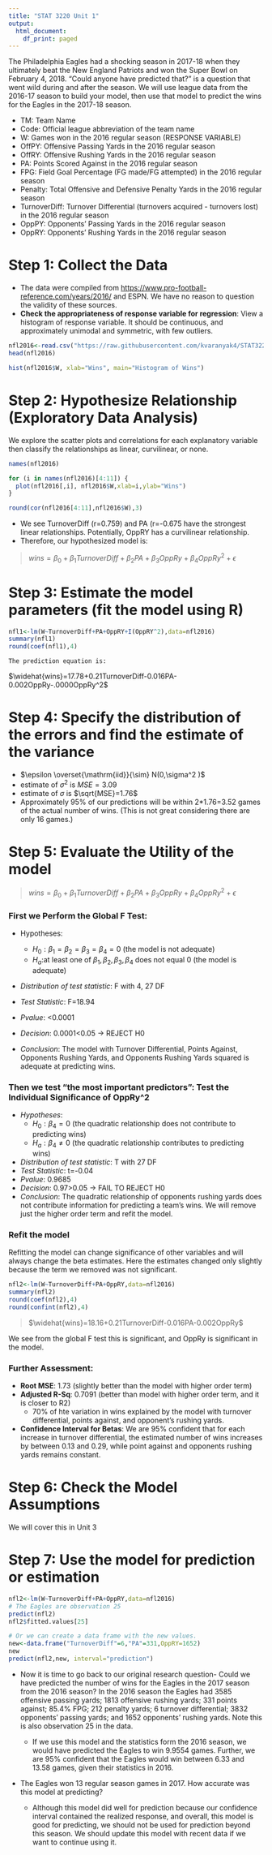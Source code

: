 ```yaml
---
title: "STAT 3220 Unit 1"
output:
  html_document:
    df_print: paged
---
```


The Philadelphia Eagles had a shocking season in 2017-18 when they ultimately beat the New England Patriots and won the Super Bowl on February 4, 2018. "Could anyone have predicted that?" is a question that went wild during and after the season. We will use league data from the 2016-17 season to build your model, then use that model to predict the wins for the Eagles in the 2017-18 season.

-   TM: Team Name
-   Code: Official league abbreviation of the team name
-   W: Games won in the 2016 regular season (RESPONSE VARIABLE)
-   OffPY: Offensive Passing Yards in the 2016 regular season
-   OffRY: Offensive Rushing Yards in the 2016 regular season
-   PA: Points Scored Against in the 2016 regular season
-   FPG: Field Goal Percentage (FG made/FG attempted) in the 2016 regular season
-   Penalty: Total Offensive and Defensive Penalty Yards in the 2016 regular season
-   TurnoverDiff: Turnover Differential (turnovers acquired - turnovers lost) in the 2016 regular season
-   OppPY: Opponents' Passing Yards in the 2016 regular season
-   OppRY: Opponents' Rushing Yards in the 2016 regular season

# Step 1: Collect the Data

-   The data were compiled from <https://www.pro-football-reference.com/years/2016/> and ESPN. We have no reason to question the validity of these sources.
-   **Check the appropriateness of response variable for regression**: View a histogram of response variable. It should be continuous, and approximately unimodal and symmetric, with few outliers.

```r
nfl2016<-read.csv("https://raw.githubusercontent.com/kvaranyak4/STAT3220/main/nfl2016.csv")
head(nfl2016)

hist(nfl2016$W, xlab="Wins", main="Histogram of Wins") 
```

# Step 2: Hypothesize Relationship (Exploratory Data Analysis)

We explore the scatter plots and correlations for each explanatory variable then classify the relationships as linear, curvilinear, or none.

```r

names(nfl2016)

for (i in names(nfl2016)[4:11]) {
  plot(nfl2016[,i], nfl2016$W,xlab=i,ylab="Wins")
}

round(cor(nfl2016[4:11],nfl2016$W),3)

```

-   We see TurnoverDiff (r=0.759) and PA (r=-0.675 have the strongest linear relationships. Potentially, OppRY has a curvilinear relationship.
-   Therefore, our hypothesized model is:

> $wins=\beta_0+\beta_1 TurnoverDiff+\beta_2 PA+\beta_3 OppRy+\beta_4 OppRy^2+\epsilon$

# Step 3: Estimate the model parameters (fit the model using R)

```r
nfl1<-lm(W~TurnoverDiff+PA+OppRY+I(OppRY^2),data=nfl2016)
summary(nfl1)
round(coef(nfl1),4)
```

    The prediction equation is:

$\widehat{wins}=17.78+0.21TurnoverDiff-0.016PA-0.002OppRy-.0000OppRy^2$

# Step 4: Specify the distribution of the errors and find the estimate of the variance

-   $\epsilon \overset{\mathrm{iid}}{\sim} N(0,\sigma^2 )$
-   estimate of $\sigma^2$ is $MSE=3.09$
-   estimate of $\sigma$ is $\sqrt{MSE}=1.76$
-   Approximately 95% of our predictions will be within 2\*1.76=3.52 games of the actual number of wins. (This is not great considering there are only 16 games.)

# Step 5: Evaluate the Utility of the model

> $wins=\beta_0+\beta_1 TurnoverDiff+\beta_2 PA+\beta_3 OppRy+\beta_4 OppRy^2+\epsilon$

### First we Perform the Global F Test:

-   Hypotheses:

    -   $H_0: \beta_1= \beta_2=\beta_3=\beta_4=0$ (the model is not adequate)
    -   $H_a$:at least one of $\beta_1 , \beta_2 , \beta_3,\beta_4$ does not equal 0 (the model is adequate)

-   *Distribution of test statistic*: F with 4, 27 DF

-   *Test Statistic*: F=18.94

-   *Pvalue*: \<0.0001

-   *Decision*: 0.0001\<0.05 -\> REJECT H0

-   *Conclusion*: The model with Turnover Differential, Points Against, Opponents Rushing Yards, and Opponents Rushing Yards squared is adequate at predicting wins.

### Then we test "the most important predictors": Test the Individual Significance of OppRy\^2

-  *Hypotheses*:
    -   $H_0: \beta_4=0$ (the quadratic relationship does not contribute to predicting wins)
    -   $H_a:\beta_4 \neq 0$ (the quadratic relationship contributes to predicting wins)
-   *Distribution of test statistic*: T with 27 DF
-   *Test Statistic*: t=-0.04
-   *Pvalue*: 0.9685
-   *Decision*: 0.97\>0.05 -\> FAIL TO REJECT H0
-   *Conclusion*: The quadratic relationship of opponents rushing yards does not contribute information for predicting a team's wins. We will remove just the higher order term and refit the model.

### Refit the model 

Refitting the model can change significance of other variables and will always change the beta estimates. Here the estimates changed only slightly because the term we removed was not significant.

```r
nfl2<-lm(W~TurnoverDiff+PA+OppRY,data=nfl2016)
summary(nfl2)
round(coef(nfl2),4)
round(confint(nfl2),4)
```


> $\widehat{wins}=18.16+0.21TurnoverDiff-0.016PA-0.002OppRy$

We see from the global F test this is significant, and OppRy is significant in the model.

### Further Assessment:
- **Root MSE**: 1.73 (slightly better than the model with higher order term)
- **Adjusted R-Sq**: 0.7091 (better than model with higher order term, and it is closer to R2)
  - 70\% of hte variation in wins explained by the model with turnover differential, points against, and opponent's rushing yards.

- **Confidence Interval for Betas**: We are 95\% confident that for each increase in turnover differential, the estimated number of wins increases by between 0.13 and 0.29, while point against and opponents rushing yards remains constant.

# Step 6: Check the Model Assumptions

We will cover this in Unit 3


# Step 7: Use the model for prediction or estimation


```r
nfl2<-lm(W~TurnoverDiff+PA+OppRY,data=nfl2016)
# The Eagles are observation 25
predict(nfl2)
nfl2$fitted.values[25]

# Or we can create a data frame with the new values.
new<-data.frame("TurnoverDiff"=6,"PA"=331,OppRY=1652)
new
predict(nfl2,new, interval="prediction")

```

- Now it is time to go back to our original research question- Could we have predicted the number of wins for the Eagles in the 2017 season from the 2016 season? In the 2016 season the Eagles had 3585 offensive passing yards; 1813 offensive rushing yards; 331 points against; 85.4% FPG; 212 penalty yards; 6 turnover differential; 3832 opponents’ passing yards; and 1652 opponents’ rushing yards. Note this is also observation 25 in the data. 

  - If we use this model and the statistics form the 2016 season, we would have predicted the Eagles to win 9.9554 games. Further, we are 95% confident that the Eagles would win between 6.33 and 13.58 games, given their statistics in 2016. 

- The Eagles won 13 regular season games in 2017. How accurate was this model at predicting?
  - Although this model did well for prediction because our confidence interval contained the realized response, and overall, this model is good for predicting, we should not be used for prediction beyond this season. We should update this model with recent data if we want to continue using it.

